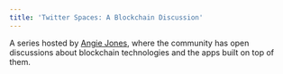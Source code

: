 ```yaml
---
title: 'Twitter Spaces: A Blockchain Discussion'
---
```



A series hosted by [Angie Jones](https://twitter.com/techgirl1908), where the community has open discussions about blockchain technologies and the apps built on top of them.

<LearnCardList items={useCurrentSidebarCategory().items} />
